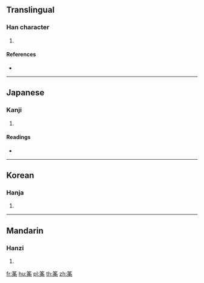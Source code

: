 {{character info/new}}
{{also|篠}}
==Translingual==

===Han character===
{{Han char|rn=118|rad=竹|as=07|sn=13|four=|canj=HHED}}

# {{defn|Han|sort=竹07}}

====References====
* {{Han ref|kx=0886.231|hdz=52975.101|uh=7B7F|ud=31615}}

----

==Japanese==

===Kanji===
{{ja-kanji|grade=|rs=竹07}}

# {{defn|lang=ja|sort=竹07}}

====Readings====
* {{ja-readings|on=[[しょう]] (shō)|kun=[[しの]] (shino)|nanori=}}

----

==Korean==

===Hanja===
{{ko-hanja|hangeul=소|eumhun=|rv=so|mr=so|y=so}}

# {{defn|lang=ko|sort=竹07}}

----

==Mandarin==

===Hanzi===
{{cmn-hanzi|pin=[[xiǎo]] ([[xiao3]])|wg=hsiao<sup>3</sup>}}

# {{defn|lang=cmn|sort=竹07}}

[[fr:筿]]
[[hu:筿]]
[[pl:筿]]
[[th:筿]]
[[zh:筿]]